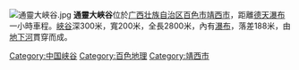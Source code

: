 {{coord|23.0226|N|106.6515|E|display=title|dim:3000_type:landmark_region:CN}}
[[File:通靈大峽谷.jpg|thumb]]
'''通靈大峽谷'''位於[[广西壮族自治区|广西壮族自治区]][[百色市|百色市]][[靖西市|靖西市]]，距離[[德天瀑布|德天瀑布]]一小時車程。[[峽谷|峽谷]]深300米，寬200米，全長2800米，內有[[瀑布|瀑布]]，落差188米，由[[地下河|地下河]]貫穿而成。

{{德天景區}}

{{Scenery-stub}}

[[Category:中国峡谷|Category:中国峡谷]]
[[Category:百色地理|Category:百色地理]]
[[Category:靖西市|Category:靖西市]]
